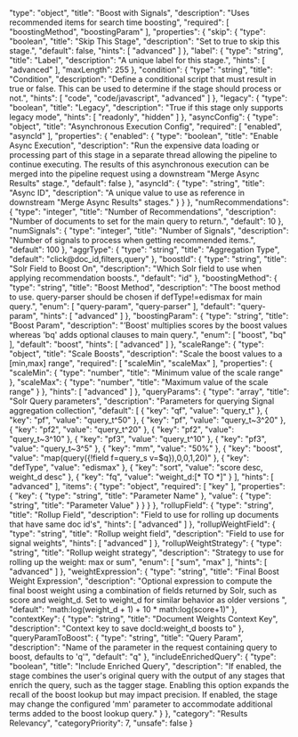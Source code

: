   "type": "object",
  "title": "Boost with Signals",
  "description": "Uses recommended items for search time boosting",
  "required": [
    "boostingMethod",
    "boostingParam"
  ],
  "properties": {
    "skip": {
      "type": "boolean",
      "title": "Skip This Stage",
      "description": "Set to true to skip this stage.",
      "default": false,
      "hints": [
        "advanced"
      ]
    },
    "label": {
      "type": "string",
      "title": "Label",
      "description": "A unique label for this stage.",
      "hints": [
        "advanced"
      ],
      "maxLength": 255
    },
    "condition": {
      "type": "string",
      "title": "Condition",
      "description": "Define a conditional script that must result in true or false. This can be used to determine if the stage should process or not.",
      "hints": [
        "code",
        "code/javascript",
        "advanced"
      ]
    },
    "legacy": {
      "type": "boolean",
      "title": "Legacy",
      "description": "True if this stage only supports legacy mode",
      "hints": [
        "readonly",
        "hidden"
      ]
    },
    "asyncConfig": {
      "type": "object",
      "title": "Asynchronous Execution Config",
      "required": [
        "enabled",
        "asyncId"
      ],
      "properties": {
        "enabled": {
          "type": "boolean",
          "title": "Enable Async Execution",
          "description": "Run the expensive data loading or processing part of this stage in a separate thread allowing the pipeline to continue executing. The results of this asynchronous execution can be merged into the pipeline request using a downstream \"Merge Async Results\" stage.",
          "default": false
        },
        "asyncId": {
          "type": "string",
          "title": "Async ID",
          "description": "A unique value to use as reference in downstream \"Merge Async Results\" stages."
        }
      }
    },
    "numRecommendations": {
      "type": "integer",
      "title": "Number of Recommendations",
      "description": "Number of documents to set for the main query to return.",
      "default": 10
    },
    "numSignals": {
      "type": "integer",
      "title": "Number of Signals",
      "description": "Number of signals to process when getting recommended items.",
      "default": 100
    },
    "aggrType": {
      "type": "string",
      "title": "Aggregation Type",
      "default": "click@doc_id,filters,query"
    },
    "boostId": {
      "type": "string",
      "title": "Solr Field to Boost On",
      "description": "Which Solr field to use when applying recommendation boosts.",
      "default": "id"
    },
    "boostingMethod": {
      "type": "string",
      "title": "Boost Method",
      "description": "The boost method to use. query-parser should be chosen if defType!=edismax for main query.",
      "enum": [
        "query-param",
        "query-parser"
      ],
      "default": "query-param",
      "hints": [
        "advanced"
      ]
    },
    "boostingParam": {
      "type": "string",
      "title": "Boost Param",
      "description": "’Boost' multiplies scores by the boost values whereas 'bq' adds optional clauses to main query.",
      "enum": [
        "boost",
        "bq"
      ],
      "default": "boost",
      "hints": [
        "advanced"
      ]
    },
    "scaleRange": {
      "type": "object",
      "title": "Scale Boosts",
      "description": "Scale the boost values to a [min,max] range",
      "required": [
        "scaleMin",
        "scaleMax"
      ],
      "properties": {
        "scaleMin": {
          "type": "number",
          "title": "Minimum value of the scale range"
        },
        "scaleMax": {
          "type": "number",
          "title": "Maximum value of the scale range"
        }
      },
      "hints": [
        "advanced"
      ]
    },
    "queryParams": {
      "type": "array",
      "title": "Solr Query parameters",
      "description": "Parameters for querying Signal aggregation collection",
      "default": [
        {
          "key": "qf",
          "value": "query_t"
        },
        {
          "key": "pf",
          "value": "query_t^50"
        },
        {
          "key": "pf",
          "value": "query_t~3^20"
        },
        {
          "key": "pf2",
          "value": "query_t^20"
        },
        {
          "key": "pf2",
          "value": "query_t~3^10"
        },
        {
          "key": "pf3",
          "value": "query_t^10"
        },
        {
          "key": "pf3",
          "value": "query_t~3^5"
        },
        {
          "key": "mm",
          "value": "50%"
        },
        {
          "key": "boost",
          "value": "map(query({!field f=query_s v=$q}),0,0,1,20)"
        },
        {
          "key": "defType",
          "value": "edismax"
        },
        {
          "key": "sort",
          "value": "score desc, weight_d desc"
        },
        {
          "key": "fq",
          "value": "weight_d:[* TO *]"
        }
      ],
      "hints": [
        "advanced"
      ],
      "items": {
        "type": "object",
        "required": [
          "key"
        ],
        "properties": {
          "key": {
            "type": "string",
            "title": "Parameter Name"
          },
          "value": {
            "type": "string",
            "title": "Parameter Value"
          }
        }
      }
    },
    "rollupField": {
      "type": "string",
      "title": "Rollup Field",
      "description": "Field to use for rolling up documents that have same doc id's",
      "hints": [
        "advanced"
      ]
    },
    "rollupWeightField": {
      "type": "string",
      "title": "Rollup weight field",
      "description": "Field to use for signal weights",
      "hints": [
        "advanced"
      ]
    },
    "rollupWeightStrategy": {
      "type": "string",
      "title": "Rollup weight strategy",
      "description": "Strategy to use for rolling up the weight: max or sum",
      "enum": [
        "sum",
        "max"
      ],
      "hints": [
        "advanced"
      ]
    },
    "weightExpression": {
      "type": "string",
      "title": "Final Boost Weight Expression",
      "description": "Optional expression to compute the final boost weight using a combination of fields returned by Solr, such as score and weight_d. Set to weight_d for similar behavior as older versions ",
      "default": "math:log(weight_d + 1) + 10 * math:log(score+1)"
    },
    "contextKey": {
      "type": "string",
      "title": "Document Weights Context Key",
      "description": "Context key to save docId:weight_d boosts to"
    },
    "queryParamToBoost": {
      "type": "string",
      "title": "Query Param",
      "description": "Name of the parameter in the request containing query to boost, defaults to 'q'",
      "default": "q"
    },
    "includeEnrichedQuery": {
      "type": "boolean",
      "title": "Include Enriched Query",
      "description": "If enabled, the stage combines the user's original query with the output of any stages that enrich the query, such as the tagger stage. Enabling this option expands the recall of the boost lookup but may impact precision. If enabled, the stage may change the configured 'mm' parameter to accommodate additional terms added to the boost lookup query."
    }
  },
  "category": "Results Relevancy",
  "categoryPriority": 7,
  "unsafe": false
}
